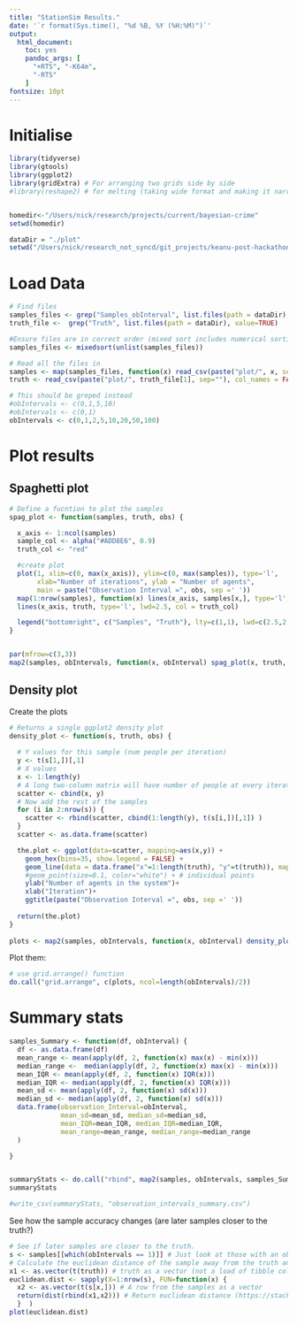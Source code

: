 ```yaml
---
title: "StationSim Results."
date: '`r format(Sys.time(), "%d %B, %Y (%H:%M)")`'
output:
  html_document: 
    toc: yes
    pandoc_args: [
      "+RTS", "-K64m", 
      "-RTS"
    ]
fontsize: 10pt
---
```


# Initialise 

```r
library(tidyverse)
library(gtools)
library(ggplot2)
library(gridExtra) # For arranging two grids side by side
#library(reshape2) # for melting (taking wide format and making it narrow)


homedir<-"/Users/nick/research/projects/current/bayesian-crime"
setwd(homedir)

dataDir = "./plot"
setwd("/Users/nick/research_not_syncd/git_projects/keanu-post-hackathon/results/")

```

# Load Data

```r
# Find files
samples_files <- grep("Samples_obInterval", list.files(path = dataDir), value=TRUE)
truth_file <-  grep("Truth", list.files(path = dataDir), value=TRUE)

#Ensure files are in correct order (mixed sort includes numerical sorting of embeded numbers)
samples_files <- mixedsort(unlist(samples_files))

# Read all the files in
samples <- map(samples_files, function(x) read_csv(paste("plot/", x, sep=""), col_names = FALSE))
truth <- read_csv(paste("plot/", truth_file[1], sep=""), col_names = FALSE)

# This should be greped instead
#obIntervals <- c(0,1,5,10)
#obIntervals <- c(0,1)
obIntervals <- c(0,1,2,5,10,20,50,100)
```

# Plot results

## Spaghetti plot

```r
# Define a fucntion to plot the samples
spag_plot <- function(samples, truth, obs) {

  x_axis <- 1:ncol(samples)
  sample_col <- alpha("#ADD8E6", 0.9)
  truth_col <- "red"

  #create plot
  plot(1, xlim=c(0, max(x_axis)), ylim=c(0, max(samples)), type='l',
       xlab="Number of iterations", ylab = "Number of agents",
       main = paste("Observation Interval =", obs, sep =' '))
  map(1:nrow(samples), function(x) lines(x_axis, samples[x,], type='l', col=sample_col))
  lines(x_axis, truth, type='l', lwd=2.5, col = truth_col)

  legend("bottomright", c("Samples", "Truth"), lty=c(1,1), lwd=c(2.5,2.5),col=c(sample_col, truth_col))
}


par(mfrow=c(3,3))
map2(samples, obIntervals, function(x, obInterval) spag_plot(x, truth, obInterval))

```

## Density plot

Create the plots

```r

# Returns a single ggplot2 density plot
density_plot <- function(s, truth, obs) {
  
  # Y values for this sample (num people per iteration)
  y <- t(s[1,])[,1]
  # X values
  x <- 1:length(y)
  # A long two-column matrix will have number of people at every iteration across all samples
  scatter <- cbind(x, y)
  # Now add the rest of the samples
  for (i in 2:nrow(s)) {
    scatter <- rbind(scatter, cbind(1:length(y), t(s[i,])[,1]) )
  }
  scatter <- as.data.frame(scatter)

  the.plot <- ggplot(data=scatter, mapping=aes(x,y)) +
    geom_hex(bins=35, show.legend = FALSE) +
    geom_line(data = data.frame("x"=1:length(truth), "y"=t(truth)), mapping=aes(x,y), colour="red") + # Truth
    #geom_point(size=0.1, color="white") + # individual points
    ylab("Number of agents in the system")+
    xlab("Iteration")+
    ggtitle(paste("Observation Interval =", obs, sep =' '))
  
  return(the.plot)
}
  
plots <- map2(samples, obIntervals, function(x, obInterval) density_plot(x, truth, obInterval))

```

Plot them:

```r

# use grid.arrange() function
do.call("grid.arrange", c(plots, ncol=length(obIntervals)/2))

```



# Summary stats

```r

samples_Summary <- function(df, obInterval) {
  df <- as.data.frame(df)
  mean_range <- mean(apply(df, 2, function(x) max(x) - min(x)))
  median_range <-  median(apply(df, 2, function(x) max(x) - min(x)))
  mean_IQR <- mean(apply(df, 2, function(x) IQR(x)))
  median_IQR <- median(apply(df, 2, function(x) IQR(x)))
  mean_sd <- mean(apply(df, 2, function(x) sd(x)))
  median_sd <- median(apply(df, 2, function(x) sd(x)))
  data.frame(observation_Interval=obInterval,
             mean_sd=mean_sd, median_sd=median_sd,
             mean_IQR=mean_IQR, median_IQR=median_IQR,
             mean_range=mean_range, median_range=median_range
  )

}


summaryStats <- do.call("rbind", map2(samples, obIntervals, samples_Summary))
summaryStats

#write_csv(summaryStats, "observation_intervals_summary.csv")

```

See how the sample accuracy changes (are later samples closer to the truth?)

```r
# See if later samples are closer to the truth.
s <- samples[[which(obIntervals == 1)]] # Just look at those with an observation interval of 1
# Calculate the euclidean distance of the sample away from the truth and see how this changes with sample number
x1 <- as.vector(t(truth)) # truth as a vector (not a load of tibble columns)
euclidean.dist <- sapply(X=1:nrow(s), FUN=function(x) {  
  x2 <- as.vector(t(s[x,])) # A row from the samples as a vector
  return(dist(rbind(x1,x2))) # Return euclidean distance (https://stackoverflow.com/questions/5559384/euclidean-distance-of-two-vectors)
  }  )
plot(euclidean.dist)

```
